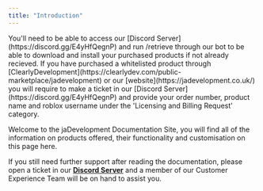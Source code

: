 ```yaml
---
title: "Introduction"
---
```


<Note>
  You'll need to be able to access our [Discord Server](https://discord.gg/E4yHfQegnP) and run /retrieve through our bot to be able to download and install your purchased products if not already recieved.
</Note>

<Warning>
  If you have purchased a whitelisted product through [ClearlyDevelopment](https://clearlydev.com/public-marketplace/jadevelopment) or our [website](https://jadevelopment.co.uk/) you will require to make a ticket in our [Discord Server](https://discord.gg/E4yHfQegnP) and provide your order number, product name and roblox username under the 'Licensing and Billing Request' category.
</Warning>

Welcome to the jaDevelopment Documentation Site, you will find all of the information on products offered, their functionality and customisation on this page here.

If you still need further support after reading the documentation, please open a ticket in our [**Discord Server**](https://discord.gg/E4yHfQegnP) and a member of our Customer Experience Team will be on hand to assist you.
